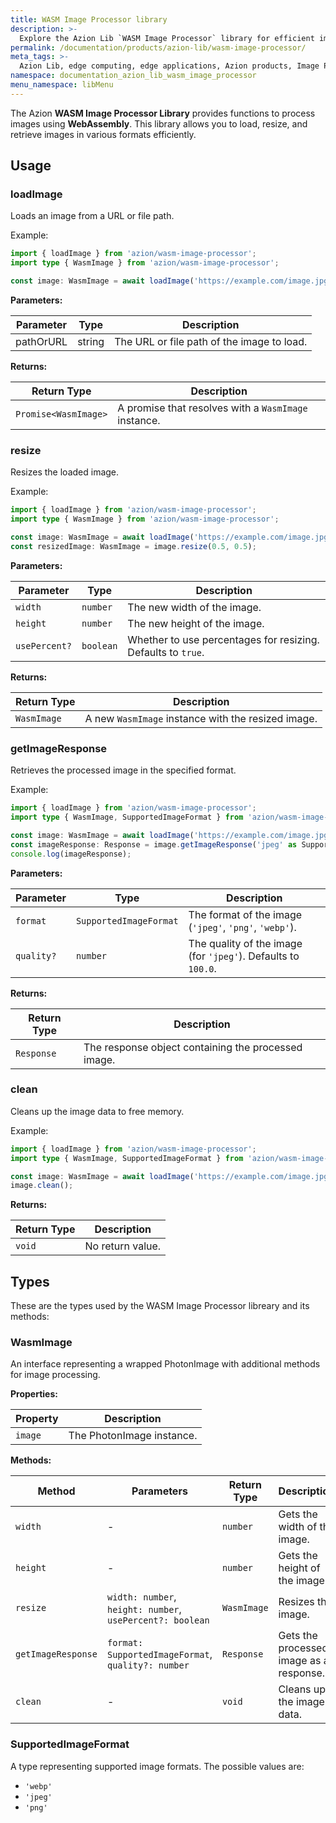 ```yaml
---
title: WASM Image Processor library
description: >-
  Explore the Azion Lib `WASM Image Processor` library for efficient image processing using WebAssembly.
permalink: /documentation/products/azion-lib/wasm-image-processor/
meta_tags: >-
  Azion Lib, edge computing, edge applications, Azion products, Image Processor, WebAssembly
namespace: documentation_azion_lib_wasm_image_processor
menu_namespace: libMenu
---
```


The Azion **WASM Image Processor Library** provides functions to process images using **WebAssembly**. This library allows you to load, resize, and retrieve images in various formats efficiently.

## Usage

### loadImage

Loads an image from a URL or file path.

Example:

```typescript
import { loadImage } from 'azion/wasm-image-processor';
import type { WasmImage } from 'azion/wasm-image-processor';

const image: WasmImage = await loadImage('https://example.com/image.jpg');
```

**Parameters:**

| Parameter | Type | Description |
| --- | --- | --- |
| pathOrURL | string | The URL or file path of the image to load. |

**Returns:**

| Return Type | Description |
|-------------|-------------|
| `Promise<WasmImage>` | A promise that resolves with a `WasmImage` instance. |

### resize

Resizes the loaded image.

Example:

```typescript
import { loadImage } from 'azion/wasm-image-processor';
import type { WasmImage } from 'azion/wasm-image-processor';

const image: WasmImage = await loadImage('https://example.com/image.jpg');
const resizedImage: WasmImage = image.resize(0.5, 0.5);
```

**Parameters:**

| Parameter | Type | Description |
| --- | --- | --- |
| `width` | `number` | The new width of the image. |
| `height` | `number` | The new height of the image. |
| `usePercent?` | `boolean` | Whether to use percentages for resizing. Defaults to `true`. |

**Returns:**

| Return Type | Description |
|-------------|-------------|
| `WasmImage` | A new `WasmImage` instance with the resized image. |

### getImageResponse

Retrieves the processed image in the specified format.

Example:

```typescript
import { loadImage } from 'azion/wasm-image-processor';
import type { WasmImage, SupportedImageFormat } from 'azion/wasm-image-processor';

const image: WasmImage = await loadImage('https://example.com/image.jpg');
const imageResponse: Response = image.getImageResponse('jpeg' as SupportedImageFormat);
console.log(imageResponse);
```

**Parameters:**

| Parameter | Type | Description |
| --- | --- | --- |
| `format` | `SupportedImageFormat` | The format of the image (`'jpeg'`, `'png'`, `'webp'`). |
| `quality?` | `number` | The quality of the image (for `'jpeg'`). Defaults to `100.0`. |

**Returns:**

| Return Type | Description |
|-------------|-------------|
| `Response` | The response object containing the processed image. |

### clean

Cleans up the image data to free memory.

Example:

```typescript
import { loadImage } from 'azion/wasm-image-processor';
import type { WasmImage, SupportedImageFormat } from 'azion/wasm-image-processor';

const image: WasmImage = await loadImage('https://example.com/image.jpg');
image.clean();
```

**Returns:**

| Return Type | Description |
|-------------|-------------|
| `void` | No return value. |

## Types

These are the types used by the WASM Image Processor libreary and its methods:

### WasmImage

An interface representing a wrapped PhotonImage with additional methods for image processing.

**Properties:**

| Property | Description |
| --- | --- |
| `image` | The PhotonImage instance. |

**Methods:**

| Method | Parameters | Return Type | Description |
| --- | --- | --- | --- |
| `width` | - | `number` | Gets the width of the image. |
| `height` | - | `number` | Gets the height of the image. |
| `resize` | `width: number`, `height: number`, `usePercent?: boolean` | `WasmImage` | Resizes the image. |
| `getImageResponse` | `format: SupportedImageFormat`, `quality?: number` | `Response` | Gets the processed image as a response. |
| `clean` | - | `void` | Cleans up the image data. |

### SupportedImageFormat

A type representing supported image formats. The possible values are:

- `'webp'`
- `'jpeg'`
- `'png'`
